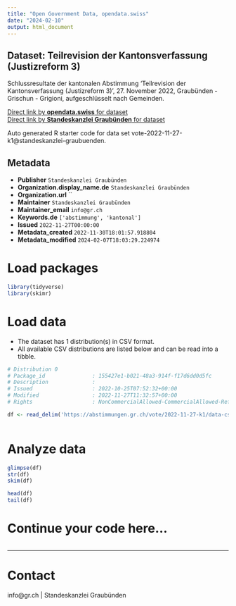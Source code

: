 ```yaml
---
title: "Open Government Data, opendata.swiss"
date: "2024-02-10"
output: html_document
---
```


## Dataset: Teilrevision der Kantonsverfassung (Justizreform 3)

Schlussresultate der kantonalen Abstimmung 'Teilrevision der Kantonsverfassung (Justizreform 3)', 27. November 2022, Graubünden - Grischun - Grigioni, aufgeschlüsselt nach Gemeinden.

[Direct link by **opendata.swiss** for dataset](https://opendata.swiss/de/dataset/teilrevision-der-kantonsverfassung-justizreform-3)<br>
[Direct link by **Standeskanzlei Graubünden** for dataset](https://abstimmungen.gr.ch/vote/2022-11-27-k1/data)

Auto generated R starter code for data set vote-2022-11-27-k1@standeskanzlei-graubuenden.

## Metadata

- **Publisher** `Standeskanzlei Graubünden`
- **Organization.display_name.de** `Standeskanzlei Graubünden`
- **Organization.url** ``
- **Maintainer** `Standeskanzlei Graubünden`
- **Maintainer_email** `info@gr.ch`
- **Keywords.de** `['abstimmung', 'kantonal']`
- **Issued** `2022-11-27T00:00:00`
- **Metadata_created** `2022-11-30T18:01:57.918804`
- **Metadata_modified** `2024-02-07T18:03:29.224974`


# Load packages

```r

library(tidyverse)
library(skimr)

```

# Load data

-   The dataset has 1 distribution(s) in CSV format.
-   All available CSV distributions are listed below and can be read into a tibble.

```r

# Distribution 0
# Package_id               : 155427e1-b021-48a3-914f-f17d6dd0d5fc
# Description              : 
# Issued                   : 2022-10-25T07:52:32+00:00
# Modified                 : 2022-11-27T11:32:57+00:00
# Rights                   : NonCommercialAllowed-CommercialAllowed-ReferenceRequired

df <- read_delim('https://abstimmungen.gr.ch/vote/2022-11-27-k1/data-csv')



```

# Analyze data

```r

glimpse(df)
str(df)
skim(df)

head(df)
tail(df)

```

# Continue your code here...

```r

```

------------------------------------------------------------------------

# Contact

info@gr.ch | Standeskanzlei Graubünden
